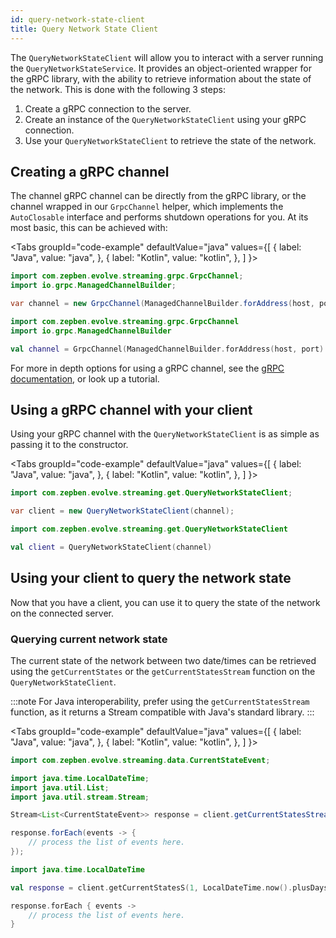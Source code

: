 ```yaml
---
id: query-network-state-client
title: Query Network State Client
---
```



The `QueryNetworkStateClient` will allow you to interact with a server running the `QueryNetworkStateService`. It provides an object-oriented
wrapper for the gRPC library, with the ability to retrieve information about the state of the network. This is done with the following 3 steps:

1. Create a gRPC connection to the server.
1. Create an instance of the `QueryNetworkStateClient` using your gRPC connection.
2. Use your `QueryNetworkStateClient` to retrieve the state of the network.

## Creating a gRPC channel

The channel gRPC channel can be directly from the gRPC library, or the channel wrapped in our `GrpcChannel` helper, which implements the `AutoClosable` interface
and performs shutdown operations for you. At its most basic, this can be achieved with:

<Tabs
    groupId="code-example"
    defaultValue="java"
    values={[
        { label: "Java", value: "java", },
        { label: "Kotlin", value: "kotlin", },
    ]
}>
<TabItem value="java">

```java
import com.zepben.evolve.streaming.grpc.GrpcChannel;
import io.grpc.ManagedChannelBuilder;

var channel = new GrpcChannel(ManagedChannelBuilder.forAddress(host, port).usePlaintext().build());
```

</TabItem>
<TabItem  value="kotlin">

```kotlin
import com.zepben.evolve.streaming.grpc.GrpcChannel
import io.grpc.ManagedChannelBuilder

val channel = GrpcChannel(ManagedChannelBuilder.forAddress(host, port).usePlaintext().build())
```

</TabItem>
</Tabs>

For more in depth options for using a gRPC channel, see the [gRPC documentation](https://grpc.io/docs/languages/), or look up a tutorial.

## Using a gRPC channel with your client

Using your gRPC channel with the `QueryNetworkStateClient` is as simple as passing it to the constructor.

<Tabs
    groupId="code-example"
    defaultValue="java"
    values={[
        { label: "Java", value: "java", },
        { label: "Kotlin", value: "kotlin", },
    ]
}>
<TabItem value="java">

```java
import com.zepben.evolve.streaming.get.QueryNetworkStateClient;

var client = new QueryNetworkStateClient(channel);
```

</TabItem>
<TabItem  value="kotlin">

```kotlin
import com.zepben.evolve.streaming.get.QueryNetworkStateClient

val client = QueryNetworkStateClient(channel)
```

</TabItem>
</Tabs>

## Using your client to query the network state

Now that you have a client, you can use it to query the state of the network on the connected server.

### Querying current network state

The current state of the network between two date/times can be retrieved using the `getCurrentStates` or the `getCurrentStatesStream` function on the `QueryNetworkStateClient`.

:::note
For Java interoperability, prefer using the `getCurrentStatesStream` function, as it returns a Stream compatible with Java's standard library.
:::

<Tabs
    groupId="code-example"
    defaultValue="java"
    values={[
        { label: "Java", value: "java", },
        { label: "Kotlin", value: "kotlin", },
    ]
}>
<TabItem value="java">

```java
import com.zepben.evolve.streaming.data.CurrentStateEvent;

import java.time.LocalDateTime;
import java.util.List;
import java.util.stream.Stream;

Stream<List<CurrentStateEvent>> response = client.getCurrentStatesStream(1, LocalDateTime.now().plusDays(-1), LocalDateTime.now());

response.forEach(events -> {
    // process the list of events here.
});
```

</TabItem>
<TabItem  value="kotlin">

```kotlin
import java.time.LocalDateTime

val response = client.getCurrentStatesS(1, LocalDateTime.now().plusDays(-1), LocalDateTime.now())

response.forEach { events ->
    // process the list of events here.
}
```

</TabItem>
</Tabs>

